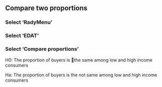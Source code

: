 ## Compare two proportions

### Select ‘RadyMenu’
### Select ‘EDAT’
### Select ‘Compare proportions’

H0:   The proportion of buyers is the same among low and high income consumers
	
Ha: 	The proportion of buyers is the not same among low and high income consumers
